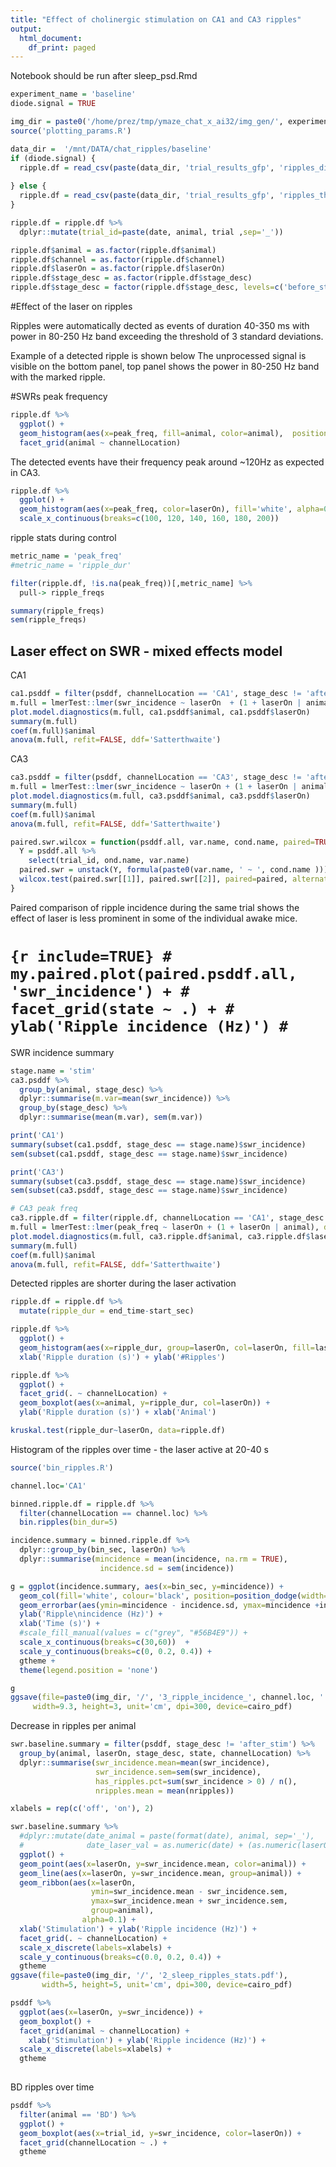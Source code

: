 ```yaml
---
title: "Effect of cholinergic stimulation on CA1 and CA3 ripples"
output:
  html_document:
    df_print: paged
---
```


Notebook should be run after sleep_psd.Rmd 

```r
experiment_name = 'baseline'
diode.signal = TRUE

img_dir = paste0('/home/prez/tmp/ymaze_chat_x_ai32/img_gen/', experiment_name)
source('plotting_params.R')
```

```r
data_dir =  '/mnt/DATA/chat_ripples/baseline'
if (diode.signal) {
  ripple.df = read_csv(paste(data_dir, 'trial_results_gfp', 'ripples_diode_th6.csv', sep='/'))
  
} else {
  ripple.df = read_csv(paste(data_dir, 'trial_results_gfp', 'ripples_th6.csv', sep='/'))
}

ripple.df = ripple.df %>%
  dplyr::mutate(trial_id=paste(date, animal, trial ,sep='_'))

ripple.df$animal = as.factor(ripple.df$animal)
ripple.df$channel = as.factor(ripple.df$channel)
ripple.df$laserOn = as.factor(ripple.df$laserOn)
ripple.df$stage_desc = as.factor(ripple.df$stage_desc)
ripple.df$stage_desc = factor(ripple.df$stage_desc, levels=c('before_stim','stim','after_stim'))
```

#Effect of the laser on ripples

Ripples were automatically dected as events of duration 40-350 ms with power in 80-250 Hz band exceeding the threshold of 3 standard deviations.

Example of a detected ripple is shown below
The unprocessed signal is visible on the bottom panel, top panel shows the power in 80-250 Hz band with the marked ripple.


#SWRs peak frequency 
```r
ripple.df %>%
  ggplot() +
  geom_histogram(aes(x=peak_freq, fill=animal, color=animal),  position='identity',alpha=0.2) + 
  facet_grid(animal ~ channelLocation)

```

The detected events have their frequency peak around ~120Hz as expected in CA3.

```r
ripple.df %>%
  ggplot() +
  geom_histogram(aes(x=peak_freq, color=laserOn), fill='white', alpha=0.4) +
  scale_x_continuous(breaks=c(100, 120, 140, 160, 180, 200))

```

ripple stats during control
```r
metric_name = 'peak_freq'
#metric_name = 'ripple_dur'

filter(ripple.df, !is.na(peak_freq))[,metric_name] %>% 
  pull-> ripple_freqs

summary(ripple_freqs)
sem(ripple_freqs)
```

## Laser effect on SWR - mixed effects model
CA1
```r
ca1.psddf = filter(psddf, channelLocation == 'CA1', stage_desc != 'after_stim')
m.full = lmerTest::lmer(swr_incidence ~ laserOn  + (1 + laserOn | animal), data=ca1.psddf, REML = TRUE) 
plot.model.diagnostics(m.full, ca1.psddf$animal, ca1.psddf$laserOn)
summary(m.full)
coef(m.full)$animal
anova(m.full, refit=FALSE, ddf='Satterthwaite')
```

CA3
```r
ca3.psddf = filter(psddf, channelLocation == 'CA3', stage_desc != 'after_stim')
m.full = lmerTest::lmer(swr_incidence ~ laserOn + (1 + laserOn | animal), data=ca3.psddf, REML = TRUE) 
plot.model.diagnostics(m.full, ca3.psddf$animal, ca3.psddf$laserOn)
summary(m.full)
coef(m.full)$animal
anova(m.full, refit=FALSE, ddf='Satterthwaite')
```



```r
paired.swr.wilcox = function(psddf.all, var.name, cond.name, paired=TRUE) {
  Y = psddf.all %>%
    select(trial_id, ond.name, var.name)
  paired.swr = unstack(Y, formula(paste0(var.name, ' ~ ', cond.name )))
  wilcox.test(paired.swr[[1]], paired.swr[[2]], paired=paired, alternative='greater')
}
```



Paired comparison of ripple incidence during the same trial shows the effect of laser is less prominent in some of the individual awake mice.

# ```{r include=TRUE}
# my.paired.plot(paired.psddf.all, 'swr_incidence') +
#   facet_grid(state ~ .) +
#   ylab('Ripple incidence (Hz)')
# ```
SWR incidence summary
```r
stage.name = 'stim'
ca3.psddf %>%
  group_by(animal, stage_desc) %>%
  dplyr::summarise(m.var=mean(swr_incidence)) %>%
  group_by(stage_desc) %>%
  dplyr::summarise(mean(m.var), sem(m.var))

print('CA1')
summary(subset(ca1.psddf, stage_desc == stage.name)$swr_incidence) 
sem(subset(ca1.psddf, stage_desc == stage.name)$swr_incidence) 

print('CA3')
summary(subset(ca3.psddf, stage_desc == stage.name)$swr_incidence) 
sem(subset(ca3.psddf, stage_desc == stage.name)$swr_incidence) 
```


```r
# CA3 peak freq
ca3.ripple.df = filter(ripple.df, channelLocation == 'CA1', stage_desc != 'after_stim')
m.full = lmerTest::lmer(peak_freq ~ laserOn + (1 + laserOn | animal), data=ca3.ripple.df, REML = TRUE) 
plot.model.diagnostics(m.full, ca3.ripple.df$animal, ca3.ripple.df$laserOn)
summary(m.full)
coef(m.full)$animal
anova(m.full, refit=FALSE, ddf='Satterthwaite')
```

Detected ripples are shorter during the laser activation
```r
ripple.df = ripple.df %>%
  mutate(ripple_dur = end_time-start_sec)

ripple.df %>%
  ggplot() +
  geom_histogram(aes(x=ripple_dur, group=laserOn, col=laserOn, fill=laserOn), alpha=0.5) +
  xlab('Ripple duration (s)') + ylab('#Ripples')

ripple.df %>%
  ggplot() +
  facet_grid(. ~ channelLocation) +
  geom_boxplot(aes(x=animal, y=ripple_dur, col=laserOn)) +
  ylab('Ripple duration (s)') + xlab('Animal')

kruskal.test(ripple_dur~laserOn, data=ripple.df)
```


Histogram of the ripples over time - the laser active at 20-40 s

```r
source('bin_ripples.R')

channel.loc='CA1'

binned.ripple.df = ripple.df %>% 
  filter(channelLocation == channel.loc) %>%
  bin.ripples(bin_dur=5)

incidence.summary = binned.ripple.df %>%
  dplyr::group_by(bin_sec, laserOn) %>%
  dplyr::summarise(mincidence = mean(incidence, na.rm = TRUE),
                    incidence.sd = sem(incidence))

g = ggplot(incidence.summary, aes(x=bin_sec, y=mincidence)) +
  geom_col(fill='white', colour='black', position=position_dodge(width=-2.5)) +
  geom_errorbar(aes(ymin=mincidence - incidence.sd, ymax=mincidence +incidence.sd), width=1.2) +
  ylab('Ripple\nincidence (Hz)') +
  xlab('Time (s)') +
  #scale_fill_manual(values = c("grey", "#56B4E9")) +
  scale_x_continuous(breaks=c(30,60))  +
  scale_y_continuous(breaks=c(0, 0.2, 0.4)) +
  gtheme +
  theme(legend.position = 'none') 

g
ggsave(file=paste0(img_dir, '/', '3_ripple_incidence_', channel.loc, '.pdf'), 
     width=9.3, height=3, unit='cm', dpi=300, device=cairo_pdf)
```

Decrease in ripples per animal
```r
swr.baseline.summary = filter(psddf, stage_desc != 'after_stim') %>%
  group_by(animal, laserOn, stage_desc, state, channelLocation) %>% 
  dplyr::summarise(swr_incidence.mean=mean(swr_incidence),
                   swr_incidence.sem=sem(swr_incidence),
                   has_ripples.pct=sum(swr_incidence > 0) / n(),
                   nripples.mean = mean(nripples)) 

xlabels = rep(c('off', 'on'), 2)

swr.baseline.summary %>%
  #dplyr::mutate(date_animal = paste(format(date), animal, sep='_'),
  #              date_laser_val = as.numeric(date) + (as.numeric(laserOn) - 1) * 0.5 - 0.25) %>% 
  ggplot() +
  geom_point(aes(x=laserOn, y=swr_incidence.mean, color=animal)) +
  geom_line(aes(x=laserOn, y=swr_incidence.mean, group=animal)) +
  geom_ribbon(aes(x=laserOn, 
                  ymin=swr_incidence.mean - swr_incidence.sem, 
                  ymax=swr_incidence.mean + swr_incidence.sem,
                  group=animal), 
                alpha=0.1) +
  xlab('Stimulation') + ylab('Ripple incidence (Hz)') +
  facet_grid(. ~ channelLocation) +
  scale_x_discrete(labels=xlabels) +
  scale_y_continuous(breaks=c(0.0, 0.2, 0.4)) +
  gtheme
ggsave(file=paste0(img_dir, '/', '2_sleep_ripples_stats.pdf'), 
       width=5, height=5, unit='cm', dpi=300, device=cairo_pdf)
```

```r
psddf %>%
  ggplot(aes(x=laserOn, y=swr_incidence)) +
  geom_boxplot() +
  facet_grid(animal ~ channelLocation) + 
    xlab('Stimulation') + ylab('Ripple incidence (Hz)') +
  scale_x_discrete(labels=xlabels) +
  gtheme
  
```
BD ripples over time
```r
psddf %>%
  filter(animal == 'BD') %>%
  ggplot() +
  geom_boxplot(aes(x=trial_id, y=swr_incidence, color=laserOn)) +
  facet_grid(channelLocation ~ .) +
  gtheme
```



